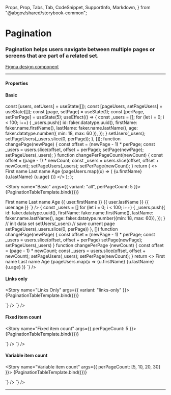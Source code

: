   Props,
  Prop,
  Tabs,
  Tab,
  CodeSnippet,
  SupportInfo,
  Markdown,
} from "@abgov/shared/storybook-common";

<Meta title="Components/Pagination" />

# Pagination

### Pagination helps users navigate between multiple pages or screens that are part of a related set.

[Figma design component](https://www.figma.com/file/3pb2IK8s2QUqWieH79KdN7/%E2%9D%96-Components-%7C-D3?node-id=622%3A13964&t=zn0nXkgtWz3SaRqJ-0)

---

#### Properties

<Props showTabs={true}>
  <Prop
    lang="angular"
    name="pagenumber"
    type="number"
    description="The current page being viewed (non-zero based)"
    required="true"
  />
  <Prop
    lang="angular"
    name="itemcount"
    type="number"
    description="Total number of data items within all pages"
    required="true"
  />
  <Prop
    lang="angular"
    name="perpagecount"
    type="number | number[]"
    description="Number of data items shown per page. If an array is provided, a dropdown will be shown to allow the user to change the number of items shown per page."
    defaultValue="10"
  />
  <Prop
    lang="angular"
    name="_change"
    type="(e: { detail: { page: number }}) => void"
    description="Callback function for page change events"
  />
  <Prop
    lang="react"
    name="pageNumber"
    type="number"
    description="The current page being viewed (non-zero based)"
    required="true"
  />
  <Prop
    lang="react"
    name="itemCount"
    type="number"
    description="Total number of data items within all pages"
    required="true"
  />
  <Prop
    lang="react"
    name="perPageCount"
    type="number|number[]"
    description="Number of data items shown per page. If an array is provided, a dropdown will be shown to allow the user to change the number of items shown per page."
    defaultValue="10"
  />
  <Prop
    lang="react"
    name="onChange"
    type="(page: number) => void"
    description="Callback function for page change events"
  />
  <Prop
    name="variant"
    type="all | links-only"
    description="Controls which nav controls are visible"
    defaultValue="all"
  />
</Props>

#### Basic

  const [users, setUsers] = useState([]);
  const [pageUsers, setPageUsers] = useState([]);
  const [page, setPage] = useState(1);
  const [perPage, setPerPage] = useState(5);
  useEffect(() => {
    const _users = [];
    for (let i = 0; i < 100; i++) {
      _users.push({
        id: faker.datatype.uuid(),
        firstName: faker.name.firstName(),
        lastName: faker.name.lastName(),
        age: faker.datatype.number({ min: 18, max: 60 }),
      });
    }
    setUsers(_users);
    setPageUsers(_users.slice(0, perPage));
  }, []);
  function changePage(newPage) {
    const offset = (newPage - 1) * perPage;
    const _users = users.slice(offset, offset + perPage);
    setPage(newPage);
    setPageUsers(_users);
  }
  function changePerPageCount(newCount) {
    const offset = (page - 1) * newCount;
    const _users = users.slice(offset, offset + newCount);
    setPageUsers(_users);
    setPerPage(newCount);
  }
  return (
    <>
      <GoATable width="100%" mb="xl">
        <thead>
          <tr>
            <th>First name</th>
            <th>Last name</th>
            <th>Age</th>
          </tr>
        </thead>
        <tbody>
          {pageUsers.map((u) => (
            <tr key={u.id}>
              <td>{u.firstName}</td>
              <td>{u.lastName}</td>
              <td>{u.age}</td>
            </tr>
          ))}
        </tbody>
      </GoATable>
      <GoAPagination
        variant={args.variant}
        itemCount={users.length}
        perPageCount={args.perPageCount}
        pageNumber={page}
        onChange={changePage}
        onItemCountChange={changePerPageCount}
      />
    </>
  );
};

<Story name="Basic" args={{ variant: "all", perPageCount: 5 }}>
  {PaginationTableTemplate.bind({})}
</Story>

<Tabs>
  <Tab label="Web Component" hidden={true}>
    <CodeSnippet
      lang="html"
      code={`
    `}
    />
  </Tab>
  <Tab label="Angular">
    <CodeSnippet
      lang="ts"
      code={`
      interface User {
        id: string;
        firstName: string;
        lastName: string;
        age: number;
      }
      @Component({
        selector: "abgov-paginate",
        templateUrl: "./paginate.html",
      })
      export class PaginateComponent {
        users: User[] = [];
        pageUsers: User[] = []
        page: number = 1;
        handlePageChange(event: Event) {
          const e = event as CustomEvent
          this.page = e.detail.page;
          const offset = (this.page - 1) * 10;
          this.pageUsers = this.users.slice(offset, offset + 10)
        }
        constructor() {
          for (let i = 0; i < 100; i++) {
            this.users.push({
              id: faker.datatype.uuid(),
              firstName: faker.name.firstName(),
              lastName: faker.name.lastName(),
              age: faker.datatype.number({min: 18, max: 60}),
            });
          }
          this.pageUsers = this.users.slice(0, 10)
        }
      }
    `}
    />
    <CodeSnippet
      lang="html"
      code={`
      <goa-table width="100%" mb="xl">
        <thead>
          <tr>
            <th>First name</th>
            <th>Last name</th>
            <th>Age</th>
          </tr>
        </thead>
        <tbody>
          <tr *ngFor="let user of pageUsers; index as i">
            <td>{{ user.firstName }}</td>
            <td>{{ user.lastName }}</td>
            <td>{{ user.age }}</td>
          </tr>
        </tbody>
      </goa-table>
      <goa-pagination [itemcount]="users.length" perpagecount="10" [pagenumber]="page" (_change)="handlePageChange($event)"></goa-pagination>
    `}
    />
  </Tab>
  <Tab label="React">
    <CodeSnippet
      lang="tsx"
      code={`
      // ...
      // table data
      const [users, setUsers ] = useState([])
      // subset of data shown per page
      const [pageUsers, setPageUsers] = useState([]);
      // page number
      const [page, setPage] = useState(1);
      // number of items per page
      const [perPage, setPerPage] = useState(10);
      useEffect(() => {
        const _users = []
        for (let i = 0; i < 100; i++) {
          _users.push({
            id: faker.datatype.uuid(),
            firstName: faker.name.firstName(),
            lastName: faker.name.lastName(),
            age: faker.datatype.number({min: 18, max: 60}),
          });
        }
        // init data set
        setUsers(_users)
        // save current page
        setPageUsers(_users.slice(0, perPage))
      }, [])
      function changePage(newPage) {
        const offset = (newPage - 1) * perPage;
        const _users = users.slice(offset, offset + perPage)
        setPage(newPage);
        setPageUsers(_users)
      }
      function changePerPage {newCount) {
        const offset = (page - 1) * newCount;
        const _users = users.slice(offset, offset + newCount);
        setPageUsers(_users);
        setPerPage(newCount);
      }
      return <>
        <GoATable width="100%" mb="xl">
          <thead>
            <tr>
              <th>First name</th>
              <th>Last name</th>
              <th>Age</th>
            </tr>
          </thead>
          <tbody>
            {pageUsers.map(u =>
              <tr key={u.id}>
                <td>{u.firstName}</td>
                <td>{u.lastName}</td>
                <td>{u.age}</td>
              </tr>
            )}
          </tbody>
        </GoATable>
        <GoAPagination itemCount={users.length} perPageCount={[5, 10, 20]} pageNumber={page} onChange={changePage} onItemCountChange={changePerPage}/>
      </>
    `}
    />
  </Tab>
</Tabs>

#### Links only

<Story name="Links Only" args={{ variant: "links-only" }}>
  {PaginationTableTemplate.bind({})}
</Story>

<Tabs>
  <Tab label="Angular">
    <CodeSnippet
      lang="html"
      code={`
      <goa-pagination variant="links-only" [itemcount]="users.length" perpagecount="10" [pagenumber]="page" (_change)="handlePageChange($event)"></goa-pagination>
    `}
    />
  </Tab>
  <Tab label="React">
    <CodeSnippet
      lang="tsx"
      code={`
      return <>
        <GoAPagination variant="links-only" itemCount={users.length} perPageCount={10} pageNumber={page} onChange={changePage} />
      </>
    `}
    />
  </Tab>
</Tabs>

#### Fixed item count

<Story name="Fixed item count" args={{ perPageCount: 5 }}>
  {PaginationTableTemplate.bind({})}
</Story>

<Tabs>
  <Tab label="Angular">
    <CodeSnippet
      lang="html"
      code={`
      <goa-pagination [itemcount]="users.length" perpagecount="5" [pagenumber]="page" (_change)="handlePageChange($event)"></goa-pagination>
    `}
    />
  </Tab>
  <Tab label="React">
    <CodeSnippet
      lang="tsx"
      code={`
      return <>
        <GoAPagination itemCount={users.length} perPageCount={5} pageNumber={page} onChange={changePage} />
      </>
    `}
    />
  </Tab>
</Tabs>

#### Variable item count

<Story name="Variable item count" args={{ perPageCount: [5, 10, 20, 30] }}>
  {PaginationTableTemplate.bind({})}
</Story>

<Tabs>
  <Tab label="Angular">
    <CodeSnippet
      lang="html"
      code={`
      <goa-pagination [itemcount]="users.length" perpagecount="5, 10, 20,30" [pagenumber]="page" (_change)="handlePageChange($event)"></goa-pagination>
    `}
    />
  </Tab>
  <Tab label="React">
    <CodeSnippet
      lang="tsx"
      code={`
      return <>
        <GoAPagination itemCount={users.length} perPageCount={[5,10,20,30]} pageNumber={page} onChange={changePage} />
      </>
    `}
    />
  </Tab>
</Tabs>

---

<SupportInfo />
